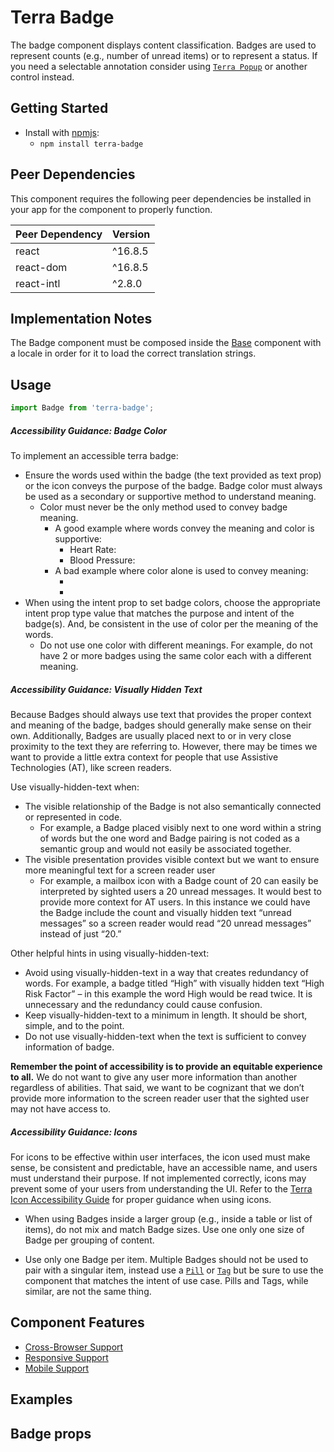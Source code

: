 


<Badge />

# Terra Badge

The badge component displays content classification. Badges are used to represent counts (e.g., number of unread items) or to represent a status. If you need a selectable annotation consider using [`Terra Popup`](https://engineering.cerner.com/terra-ui/components/cerner-terra-framework-docs/popup/popup) or another control instead.

## Getting Started

- Install with [npmjs](https://www.npmjs.com):
  - `npm install terra-badge`

<!-- AUTO-GENERATED-CONTENT:START Peer Dependencies -->
## Peer Dependencies

This component requires the following peer dependencies be installed in your app for the component to properly function.

| Peer Dependency | Version |
|-|-|
| react | ^16.8.5 |
| react-dom | ^16.8.5 |
| react-intl | ^2.8.0 |

<!-- AUTO-GENERATED-CONTENT:END -->

## Implementation Notes
The Badge component must be composed inside the [Base][1] component with a locale in order for it to load the correct translation strings.

[1]: https://engineering.cerner.com/terra-core/components/terra-base/base/base

## Usage

```jsx
import Badge from 'terra-badge';
```

<Notice variant="important" ariaLevel="2">

##### Accessibility Guidance: Badge Color
To implement an accessible terra badge:

- Ensure the words used within the badge (the text provided as text prop) or the icon conveys the purpose of the badge. Badge color must always be used as a secondary or supportive method to understand meaning.
  - Color must never be the only method used to convey badge meaning. 
     - A good example where words convey the meaning and color is supportive: 
        - Heart Rate: <BadgeInDoc text='High' intent='warning' />
        - Blood Pressure: <BadgeInDoc text='Critical' intent='negative'/>
     - A bad example where color alone is used to convey meaning:
        - <BadgeInDoc text='Heart Rate' intent='warning' />
        - <BadgeInDoc text='Blood Pressure' intent='negative' />
- When using the intent prop to set badge colors, choose the appropriate intent prop type value that matches the purpose and intent of the badge(s). And, be consistent in the use of color per the meaning of the words.
  - Do not use one color with different meanings. For example, do not have 2 or more badges using the same color each with a different meaning.

##### Accessibility Guidance: Visually Hidden Text
Because Badges should always use text that provides the proper context and meaning of the badge, badges should generally make sense on their own. Additionally, Badges are usually placed next to or in very close proximity to the text they are referring to. However, there may be times we want to provide a little extra context for people that use Assistive Technologies (AT), like screen readers. 

Use visually-hidden-text when:

- The visible relationship of the Badge is not also semantically connected or represented in code.
  - For example, a Badge placed visibly next to one word within a string of words but the one word and Badge pairing is not coded as a semantic group and would not easily be associated together.
- The visible presentation provides visible context but we want to ensure more meaningful text for a screen reader user
  - For example, a mailbox icon with a Badge count of 20 can easily be interpreted by sighted users a 20 unread messages. It would best to provide more context for AT users. In this instance we could have the Badge include the count and visually hidden text “unread messages” so a screen reader would read “20 unread messages” instead of just “20.”

Other helpful hints in using visually-hidden-text:

- Avoid using visually-hidden-text in a way that creates redundancy of words. For example, a badge titled “High” with visually hidden text “High Risk Factor” – in this example the word High would be read twice. It is unnecessary and the redundancy could cause confusion.
- Keep visually-hidden-text to a minimum in length. It should be short, simple, and to the point.
- Do not use visually-hidden-text when the text is sufficient to convey information of badge.

**Remember the point of accessibility is to provide an equitable experience to all.** We do not want to give any user more information than another regardless of abilities. That said, we want to be cognizant that we don’t provide more information to the screen reader user that the sighted user may not have access to.

##### Accessibility Guidance: Icons

For icons to be effective within user interfaces, the icon used must make sense, be consistent and predictable, have an accessible name, and users must understand their purpose. If not implemented correctly, icons may prevent some of your users from understanding the UI. Refer to the [Terra Icon Accessibility Guide](https://engineering.cerner.com/terra-ui/components/cerner-terra-core-docs/icon/accessibility-guide) for proper guidance when using icons.

</Notice>

- When using Badges inside a larger group (e.g., inside a table or list of items), do not mix and match Badge sizes. Use one only one size of Badge per grouping of content.

- Use only one Badge per item. Multiple Badges should not be used to pair with a singular item, instead use a [`Pill`](https://engineering.cerner.com/terra-ui/components/cerner-terra-framework-docs/pills/filter-pills) or [`Tag`](https://engineering.cerner.com/terra-ui/components/cerner-terra-core-docs/tag/about) but  be sure to use the component that matches the intent of use case. Pills and Tags, while similar, are not the same thing.

## Component Features
* [Cross-Browser Support](https://engineering.cerner.com/terra-ui/about/terra-ui/component-standards#cross-browser-support)
* [Responsive Support](https://engineering.cerner.com/terra-ui/about/terra-ui/component-standards#responsive-support)
* [Mobile Support](https://engineering.cerner.com/terra-ui/about/terra-ui/component-standards#mobile-support)

## Examples
<BadgeIntent title="Intent" />
<BadgeSize title="Size" />
<BadgeIcon title="Icon" />
<BadgeVisuallyHiddenText title="VisuallyHiddenText" />
<BadgeInTable title="BadgeInTable" />

## Badge props
<BadgePropsTable />